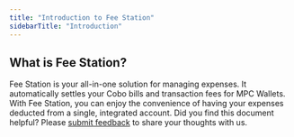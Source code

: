```yaml
---
title: "Introduction to Fee Station"
sidebarTitle: "Introduction"
---
```


## What is Fee Station?

Fee Station is your all-in-one solution for managing expenses. It automatically settles your Cobo bills and transaction fees for MPC Wallets. With Fee Station, you can enjoy the convenience of having your expenses deducted from a single, integrated account.
<Tip>Did you find this document helpful? Please [submit feedback](https://forms.zohopublic.com/cobo/form/DocumentFeedbackForm/formperma/QvLOhxJv1_JMsJ-1dleZ8Itb_7rzN-LtgvsDdxosoVI) to share your thoughts with us.</Tip>